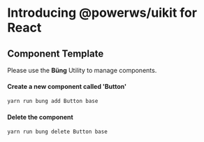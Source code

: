 
<Meta title="README.md" />

# Introducing @powerws/uikit for React

## Component Template

Please use the **Büng** Utility to manage components.


#### Create a new component called 'Button'
```sh
yarn run bung add Button base
```

#### Delete the component
```sh
yarn run bung delete Button base
```
